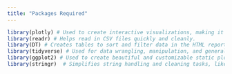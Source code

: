 ```yaml
---
title: "Packages Required"
---
```


```r

library(plotly) # Used to create interactive visualizations, making it easy to explore the data dynamically.
library(readr) # Helps read in CSV files quickly and cleanly.
library(DT) # Creates tables to sort and filter data in the HTML report.
library(tidyverse) # Used for data wrangling, manipulation, and general workflow.
library(ggplot2) # Used to create beautiful and customizable static plots.
library(stringr)  # Simplifies string handling and cleaning tasks, like extracting or modifying episode names or labels.
```
